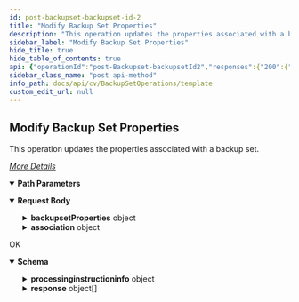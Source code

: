 ```yaml
---
id: post-backupset-backupset-id-2
title: "Modify Backup Set Properties"
description: "This operation updates the properties associated with a backup set."
sidebar_label: "Modify Backup Set Properties"
hide_title: true
hide_table_of_contents: true
api: {"operationId":"post-Backupset-backupsetId2","responses":{"200":{"description":"OK","content":{"application/json":{"schema":{"type":"object","properties":{"processinginstructioninfo":{"type":"object","properties":{"attributes":{"type":"array","items":{"type":"object","properties":{"name":{"type":"string"},"value":{"type":"string"}}}}}},"response":{"type":"array","items":{"type":"object","properties":{"errorCode":{"type":"integer"},"entity":{"type":"object","properties":{"srmReportSet":{"type":"integer"},"type":{"type":"integer"},"applicationId":{"type":"integer"},"backupsetId":{"type":"integer"},"srmReportType":{"type":"integer"},"clientSidePackage":{"type":"boolean"},"clientId":{"type":"integer"},"_type_":{"type":"integer"},"consumeLicense":{"type":"boolean"}}}}}}},"x-examples":{"Example 1":{"processinginstructioninfo":{"attributes":[{"name":"exitval","value":"0"}]},"response":[{"errorCode":0,"entity":{"srmReportSet":0,"type":0,"applicationId":33,"backupsetId":3,"srmReportType":0,"clientSidePackage":true,"clientId":2,"_type_":0,"consumeLicense":true}}]}}},"examples":{"POST BackupSet Properties - Setting the backupset name to defaultBackupSet":{"value":{"processinginstructioninfo":{"attributes":[{"name":"exitval","value":"0"}]},"response":[{"errorCode":0,"entity":{"srmReportSet":0,"type":0,"applicationId":33,"backupsetId":3,"srmReportType":0,"clientSidePackage":true,"clientId":2,"_type_":0,"consumeLicense":true}}]}}}}}}},"description":"This operation updates the properties associated with a backup set.\n\n[_More Details_](http://documentation.commvault.com/commvault/v11/article?p=features/rest_api/operations/post_backup_set_properties.htm)\n","requestBody":{"content":{"application/json":{"schema":{"type":"object","properties":{"backupsetProperties":{"type":"object","properties":{"commonBackupSet":{"type":"object","properties":{"newBackupSetName":{"type":"string"}}}}},"association":{"type":"object","properties":{"entity":{"type":"array","items":{"type":"object","properties":{"clientName":{"type":"string"},"backupsetName":{"type":"string"},"instanceName":{"type":"string"},"appName":{"type":"string"}}}}}}},"x-examples":{"Example 1":{"backupsetProperties":{"commonBackupSet":{"newBackupSetName":"{{backupsetName}}"}},"association":{"entity":[{"clientName":"{{clientName}}","backupsetName":"{{backupsetName}}","instanceName":"DefaultInstanceName","appName":"File System"}]}}}},"examples":{"Backup Set Properties":{"value":{"backupsetProperties":{"commonBackupSet":{"newBackupSetName":"{{backupsetName}}"}},"association":{"entity":[{"clientName":"{{clientName}}","backupsetName":"{{backupsetName}}","instanceName":"DefaultInstanceName","appName":"File System"}]}}},"POST BackupSet Properties - Setting the backupset name to defaultBackupSet":{"value":{"backupsetProperties":{"commonBackupSet":{"newBackupSetName":"{{backupsetName}}"}},"association":{"entity":[{"clientName":"{{clientName}}","backupsetName":"{{backupsetName}}","instanceName":"DefaultInstanceName","appName":"File System"}]}}},"Backup Set Properties - Associate To Plan":{"value":{"backupsetProperties":{"planEntity":{"planName":"Server plan"}}}}}}}},"tags":["Backup Set Operations"],"parameters":[{"schema":{"type":"string"},"name":"backupsetId2","in":"path","required":true}],"method":"post","path":"/Backupset/{backupsetId2}","servers":[{"url":"http://{hostname}/webconsole/api","variables":{"hostname":{"default":"localhost","description":"Webconsole"}}}],"jsonRequestBodyExample":{"backupsetProperties":{"commonBackupSet":{"newBackupSetName":"string"}},"association":{"entity":[{"clientName":"string","backupsetName":"string","instanceName":"string","appName":"string"}]}},"info":{"title":"Template","contact":{},"version":"1.0","description":"Template"},"postman":{"name":"Modify Backup Set Properties","description":{"content":"This operation updates the properties associated with a backup set.\n\n[_More Details_](http://documentation.commvault.com/commvault/v11/article?p=features/rest_api/operations/post_backup_set_properties.htm)\n","type":"text/plain"},"url":{"path":["Backupset",":backupsetId2"],"host":["{{baseUrl}}"],"query":[],"variable":[{"disabled":false,"description":{"content":"(Required) ","type":"text/plain"},"type":"any","value":"","key":"backupsetId2"}]},"header":[{"key":"Content-Type","value":"application/json"},{"key":"Accept","value":"application/json"}],"method":"POST","body":{"mode":"raw","raw":"\"\"","options":{"raw":{"language":"json"}}}}}
sidebar_class_name: "post api-method"
info_path: docs/api/cv/BackupSetOperations/template
custom_edit_url: null
---
```



## Modify Backup Set Properties



This operation updates the properties associated with a backup set.

[_More Details_](http://documentation.commvault.com/commvault/v11/article?p=features/rest_api/operations/post_backup_set_properties.htm)


<details style={{"marginBottom":"1rem"}} data-collapsed={false} open={true}><summary style={{}}><strong>Path Parameters</strong></summary><div><ul><ParamsItem className={"paramsItem"} param={{"schema":{"type":"string"},"name":"backupsetId2","in":"path","required":true}}></ParamsItem></ul></div></details><MimeTabs><TabItem label={"application/json"} value={"application/json-schema"}><details style={{}} data-collapsed={false} open={true}><summary style={{"textAlign":"left"}}><strong>Request Body</strong></summary><div style={{"textAlign":"left","marginLeft":"1rem"}}></div><ul style={{"marginLeft":"1rem"}}><SchemaItem collapsible={true} className={"schemaItem"}><details style={{}}><summary style={{}}><strong>backupsetProperties</strong><span style={{"opacity":"0.6"}}> object</span></summary><div style={{"marginLeft":"1rem"}}><SchemaItem collapsible={true} className={"schemaItem"}><details style={{}}><summary style={{}}><strong>commonBackupSet</strong><span style={{"opacity":"0.6"}}> object</span></summary><div style={{"marginLeft":"1rem"}}><SchemaItem collapsible={false} name={"newBackupSetName"} required={false} deprecated={undefined} schemaDescription={undefined} schemaName={"string"} qualifierMessage={undefined} defaultValue={undefined}></SchemaItem></div></details></SchemaItem></div></details></SchemaItem><SchemaItem collapsible={true} className={"schemaItem"}><details style={{}}><summary style={{}}><strong>association</strong><span style={{"opacity":"0.6"}}> object</span></summary><div style={{"marginLeft":"1rem"}}><SchemaItem collapsible={true} className={"schemaItem"}><details style={{}}><summary style={{}}><strong>entity</strong><span style={{"opacity":"0.6"}}> object[]</span></summary><div style={{"marginLeft":"1rem"}}><SchemaItem collapsible={false} name={"clientName"} required={false} deprecated={undefined} schemaDescription={undefined} schemaName={"string"} qualifierMessage={undefined} defaultValue={undefined}></SchemaItem><SchemaItem collapsible={false} name={"backupsetName"} required={false} deprecated={undefined} schemaDescription={undefined} schemaName={"string"} qualifierMessage={undefined} defaultValue={undefined}></SchemaItem><SchemaItem collapsible={false} name={"instanceName"} required={false} deprecated={undefined} schemaDescription={undefined} schemaName={"string"} qualifierMessage={undefined} defaultValue={undefined}></SchemaItem><SchemaItem collapsible={false} name={"appName"} required={false} deprecated={undefined} schemaDescription={undefined} schemaName={"string"} qualifierMessage={undefined} defaultValue={undefined}></SchemaItem></div></details></SchemaItem></div></details></SchemaItem></ul></details></TabItem></MimeTabs><div><ApiTabs><TabItem label={"200"} value={"200"}><div>

OK

</div><div><MimeTabs schemaType={"response"}><TabItem label={"application/json"} value={"application/json"}><SchemaTabs><TabItem label={"Schema"} value={"Schema"}><details style={{}} data-collapsed={false} open={true}><summary style={{"textAlign":"left"}}><strong>Schema</strong></summary><div style={{"textAlign":"left","marginLeft":"1rem"}}></div><ul style={{"marginLeft":"1rem"}}><SchemaItem collapsible={true} className={"schemaItem"}><details style={{}}><summary style={{}}><strong>processinginstructioninfo</strong><span style={{"opacity":"0.6"}}> object</span></summary><div style={{"marginLeft":"1rem"}}><SchemaItem collapsible={true} className={"schemaItem"}><details style={{}}><summary style={{}}><strong>attributes</strong><span style={{"opacity":"0.6"}}> object[]</span></summary><div style={{"marginLeft":"1rem"}}><SchemaItem collapsible={false} name={"name"} required={false} deprecated={undefined} schemaDescription={undefined} schemaName={"string"} qualifierMessage={undefined} defaultValue={undefined}></SchemaItem><SchemaItem collapsible={false} name={"value"} required={false} deprecated={undefined} schemaDescription={undefined} schemaName={"string"} qualifierMessage={undefined} defaultValue={undefined}></SchemaItem></div></details></SchemaItem></div></details></SchemaItem><SchemaItem collapsible={true} className={"schemaItem"}><details style={{}}><summary style={{}}><strong>response</strong><span style={{"opacity":"0.6"}}> object[]</span></summary><div style={{"marginLeft":"1rem"}}><SchemaItem collapsible={false} name={"errorCode"} required={false} deprecated={undefined} schemaDescription={undefined} schemaName={"integer"} qualifierMessage={undefined} defaultValue={undefined}></SchemaItem><SchemaItem collapsible={true} className={"schemaItem"}><details style={{}}><summary style={{}}><strong>entity</strong><span style={{"opacity":"0.6"}}> object</span></summary><div style={{"marginLeft":"1rem"}}><SchemaItem collapsible={false} name={"srmReportSet"} required={false} deprecated={undefined} schemaDescription={undefined} schemaName={"integer"} qualifierMessage={undefined} defaultValue={undefined}></SchemaItem><SchemaItem collapsible={false} name={"type"} required={false} deprecated={undefined} schemaDescription={undefined} schemaName={"integer"} qualifierMessage={undefined} defaultValue={undefined}></SchemaItem><SchemaItem collapsible={false} name={"applicationId"} required={false} deprecated={undefined} schemaDescription={undefined} schemaName={"integer"} qualifierMessage={undefined} defaultValue={undefined}></SchemaItem><SchemaItem collapsible={false} name={"backupsetId"} required={false} deprecated={undefined} schemaDescription={undefined} schemaName={"integer"} qualifierMessage={undefined} defaultValue={undefined}></SchemaItem><SchemaItem collapsible={false} name={"srmReportType"} required={false} deprecated={undefined} schemaDescription={undefined} schemaName={"integer"} qualifierMessage={undefined} defaultValue={undefined}></SchemaItem><SchemaItem collapsible={false} name={"clientSidePackage"} required={false} deprecated={undefined} schemaDescription={undefined} schemaName={"boolean"} qualifierMessage={undefined} defaultValue={undefined}></SchemaItem><SchemaItem collapsible={false} name={"clientId"} required={false} deprecated={undefined} schemaDescription={undefined} schemaName={"integer"} qualifierMessage={undefined} defaultValue={undefined}></SchemaItem><SchemaItem collapsible={false} name={"_type_"} required={false} deprecated={undefined} schemaDescription={undefined} schemaName={"integer"} qualifierMessage={undefined} defaultValue={undefined}></SchemaItem><SchemaItem collapsible={false} name={"consumeLicense"} required={false} deprecated={undefined} schemaDescription={undefined} schemaName={"boolean"} qualifierMessage={undefined} defaultValue={undefined}></SchemaItem></div></details></SchemaItem></div></details></SchemaItem></ul></details></TabItem><TabItem label={"Example (from schema)"} value={"Example (from schema)"}><ResponseSamples responseExample={"{\n  \"processinginstructioninfo\": {\n    \"attributes\": [\n      {\n        \"name\": \"string\",\n        \"value\": \"string\"\n      }\n    ]\n  },\n  \"response\": [\n    {\n      \"errorCode\": 0,\n      \"entity\": {\n        \"srmReportSet\": 0,\n        \"type\": 0,\n        \"applicationId\": 0,\n        \"backupsetId\": 0,\n        \"srmReportType\": 0,\n        \"clientSidePackage\": true,\n        \"clientId\": 0,\n        \"_type_\": 0,\n        \"consumeLicense\": true\n      }\n    }\n  ]\n}"} language={"json"}></ResponseSamples></TabItem><TabItem label={" P O S T  Backup Set  Properties -  Setting the backupset name to default Backup Set"} value={" P O S T  Backup Set  Properties -  Setting the backupset name to default Backup Set"}><ResponseSamples responseExample={"{\n  \"processinginstructioninfo\": {\n    \"attributes\": [\n      {\n        \"name\": \"exitval\",\n        \"value\": \"0\"\n      }\n    ]\n  },\n  \"response\": [\n    {\n      \"errorCode\": 0,\n      \"entity\": {\n        \"srmReportSet\": 0,\n        \"type\": 0,\n        \"applicationId\": 33,\n        \"backupsetId\": 3,\n        \"srmReportType\": 0,\n        \"clientSidePackage\": true,\n        \"clientId\": 2,\n        \"_type_\": 0,\n        \"consumeLicense\": true\n      }\n    }\n  ]\n}"} language={"json"}></ResponseSamples></TabItem></SchemaTabs></TabItem></MimeTabs></div></TabItem></ApiTabs></div>
      